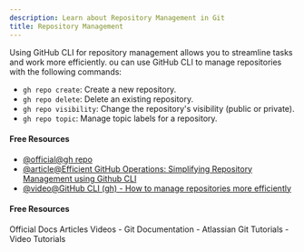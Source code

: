 ```yaml
---
description: Learn about Repository Management in Git
title: Repository Management
---
```


Using GitHub CLI for repository management allows you to streamline tasks and work more efficiently. ou can use GitHub CLI to manage repositories with the following commands:

- `gh repo create`: Create a new repository.
- `gh repo delete`: Delete an existing repository.
- `gh repo visibility`: Change the repository's visibility (public or private).
- `gh repo topic`: Manage topic labels for a repository.

#### Free Resources

- [@official@gh repo](https://cli.github.com/manual/gh_repo)
- [@article@Efficient GitHub Operations: Simplifying Repository Management using Github CLI](https://dev.to/yutee_okon/efficient-github-operations-simplifying-repository-management-using-github-cli-190l)
- [@video@GitHub CLI (gh) - How to manage repositories more efficiently](https://www.youtube.com/watch?v=BII6ZY2Rnlc)

#### Free Resources

<Tabs defaultValue="official">
<TabsList>
<TabsTrigger value="official">Official Docs</TabsTrigger>
<TabsTrigger value="article">Articles</TabsTrigger>
<TabsTrigger value="video">Videos</TabsTrigger>
</TabsList>

<TabsContent value="official">
- <Link href="https://git-scm.com/docs">Git Documentation</Link>
</TabsContent>
<TabsContent value="article">
- <Link href="https://www.atlassian.com/git/tutorials">Atlassian Git Tutorials</Link>
</TabsContent>
<TabsContent value="video">
- <Link href="https://www.youtube.com/results?search_query=git+repository-management+tutorial">Video Tutorials</Link>
</TabsContent>
</Tabs>

